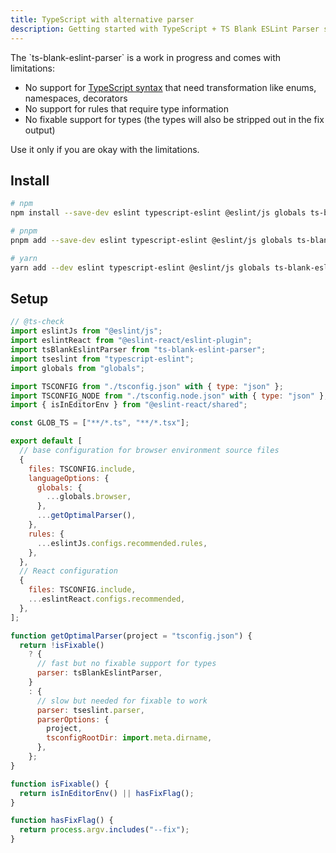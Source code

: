 ```yaml
---
title: TypeScript with alternative parser
description: Getting started with TypeScript + TS Blank ESLint Parser setup
---
```


<Callout type="warn">
The `ts-blank-eslint-parser` is a work in progress and comes with limitations:

- No support for [TypeScript syntax](https://github.com/bloomberg/ts-blank-space/blob/main/docs/unsupported_syntax.md) that need transformation like enums, namespaces, decorators
- No support for rules that require type information
- No fixable support for types (the types will also be stripped out in the fix output)

Use it only if you are okay with the limitations.

</Callout>

## Install

```sh copy title="Terminal"
# npm
npm install --save-dev eslint typescript-eslint @eslint/js globals ts-blank-eslint-parser @eslint-react/eslint-plugin

# pnpm
pnpm add --save-dev eslint typescript-eslint @eslint/js globals ts-blank-eslint-parser @eslint-react/eslint-plugin

# yarn
yarn add --dev eslint typescript-eslint @eslint/js globals ts-blank-eslint-parser @eslint-react/eslint-plugin
```

## Setup

```js title="eslint.config.js"
// @ts-check
import eslintJs from "@eslint/js";
import eslintReact from "@eslint-react/eslint-plugin";
import tsBlankEslintParser from "ts-blank-eslint-parser";
import tseslint from "typescript-eslint";
import globals from "globals";

import TSCONFIG from "./tsconfig.json" with { type: "json" };
import TSCONFIG_NODE from "./tsconfig.node.json" with { type: "json" };
import { isInEditorEnv } from "@eslint-react/shared";

const GLOB_TS = ["**/*.ts", "**/*.tsx"];

export default [
  // base configuration for browser environment source files
  {
    files: TSCONFIG.include,
    languageOptions: {
      globals: {
        ...globals.browser,
      },
      ...getOptimalParser(),
    },
    rules: {
      ...eslintJs.configs.recommended.rules,
    },
  },
  // React configuration
  {
    files: TSCONFIG.include,
    ...eslintReact.configs.recommended,
  },
];

function getOptimalParser(project = "tsconfig.json") {
  return !isFixable()
    ? {
      // fast but no fixable support for types
      parser: tsBlankEslintParser,
    }
    : {
      // slow but needed for fixable to work
      parser: tseslint.parser,
      parserOptions: {
        project,
        tsconfigRootDir: import.meta.dirname,
      },
    };
}

function isFixable() {
  return isInEditorEnv() || hasFixFlag();
}

function hasFixFlag() {
  return process.argv.includes("--fix");
}
```
